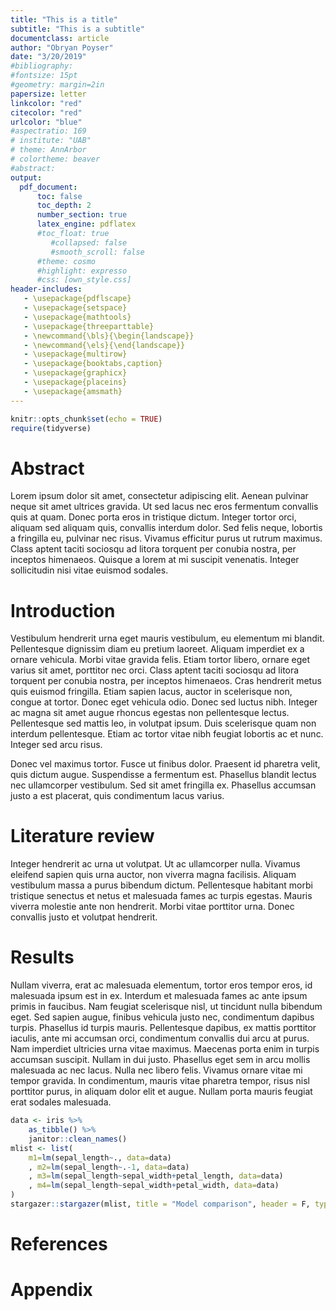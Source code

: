 ```yaml
---
title: "This is a title"
subtitle: "This is a subtitle"
documentclass: article
author: "Obryan Poyser"
date: "3/20/2019"
#bibliography:
#fontsize: 15pt
#geometry: margin=2in
papersize: letter
linkcolor: "red"
citecolor: "red"
urlcolor: "blue"
#aspectratio: 169
# institute: "UAB"
# theme: AnnArbor
# colortheme: beaver
#abstract:
output:
  pdf_document:
      toc: false 
      toc_depth: 2
      number_section: true
      latex_engine: pdflatex
      #toc_float: true
         #collapsed: false
         #smooth_scroll: false
      #theme: cosmo
      #highlight: expresso
      #css: [own_style.css]
header-includes:
   - \usepackage{pdflscape}
   - \usepackage{setspace}
   - \usepackage{mathtools}
   - \usepackage{threeparttable}
   - \newcommand{\bls}{\begin{landscape}}
   - \newcommand{\els}{\end{landscape}}
   - \usepackage{multirow}
   - \usepackage{booktabs,caption}
   - \usepackage{graphicx}
   - \usepackage{placeins}
   - \usepackage{amsmath}
---
```


```r
knitr::opts_chunk$set(echo = TRUE)
require(tidyverse)
```

# Abstract {-}

 Lorem ipsum dolor sit amet, consectetur adipiscing elit. Aenean pulvinar neque sit amet ultrices gravida. Ut sed lacus nec eros fermentum convallis quis at quam. Donec porta eros in tristique dictum. Integer tortor orci, aliquam sed aliquam quis, convallis interdum dolor. Sed felis neque, lobortis a fringilla eu, pulvinar nec risus. Vivamus efficitur purus ut rutrum maximus. Class aptent taciti sociosqu ad litora torquent per conubia nostra, per inceptos himenaeos. Quisque a lorem at mi suscipit venenatis. Integer sollicitudin nisi vitae euismod sodales.

\newpage

# Introduction

Vestibulum hendrerit urna eget mauris vestibulum, eu elementum mi blandit. Pellentesque dignissim diam eu pretium laoreet. Aliquam imperdiet ex a ornare vehicula. Morbi vitae gravida felis. Etiam tortor libero, ornare eget varius sit amet, porttitor nec orci. Class aptent taciti sociosqu ad litora torquent per conubia nostra, per inceptos himenaeos. Cras hendrerit metus quis euismod fringilla. Etiam sapien lacus, auctor in scelerisque non, congue at tortor. Donec eget vehicula odio. Donec sed luctus nibh. Integer ac magna sit amet augue rhoncus egestas non pellentesque lectus. Pellentesque sed mattis leo, in volutpat ipsum. Duis scelerisque quam non interdum pellentesque. Etiam ac tortor vitae nibh feugiat lobortis ac et nunc. Integer sed arcu risus.

Donec vel maximus tortor. Fusce ut finibus dolor. Praesent id pharetra velit, quis dictum augue. Suspendisse a fermentum est. Phasellus blandit lectus nec ullamcorper vestibulum. Sed sit amet fringilla ex. Phasellus accumsan justo a est placerat, quis condimentum lacus varius. 

# Literature review

Integer hendrerit ac urna ut volutpat. Ut ac ullamcorper nulla. Vivamus eleifend sapien quis urna auctor, non viverra magna facilisis. Aliquam vestibulum massa a purus bibendum dictum. Pellentesque habitant morbi tristique senectus et netus et malesuada fames ac turpis egestas. Mauris viverra molestie ante non hendrerit. Morbi vitae porttitor urna. Donec convallis justo et volutpat hendrerit. 


\newpage
# Results {.tabset .tabset-fade .tabset-pills}

Nullam viverra, erat ac malesuada elementum, tortor eros tempor eros, id malesuada ipsum est in ex. Interdum et malesuada fames ac ante ipsum primis in faucibus. Nam feugiat scelerisque nisl, ut tincidunt nulla bibendum eget. Sed sapien augue, finibus vehicula justo nec, condimentum dapibus turpis. Phasellus id turpis mauris. Pellentesque dapibus, ex mattis porttitor iaculis, ante mi accumsan orci, condimentum convallis dui arcu at purus. Nam imperdiet ultricies urna vitae maximus. Maecenas porta enim in turpis accumsan suscipit. Nullam in dui justo. Phasellus eget sem in arcu mollis malesuada ac nec lacus. Nulla nec libero felis. Vivamus ornare vitae mi tempor gravida. In condimentum, mauris vitae pharetra tempor, risus nisl porttitor purus, in aliquam dolor elit et augue. Nullam porta mauris feugiat erat sodales malesuada.

\bls
```r
data <- iris %>%
    as_tibble() %>%
    janitor::clean_names()
mlist <- list(
    m1=lm(sepal_length~., data=data)
    , m2=lm(sepal_length~.-1, data=data)
    , m3=lm(sepal_length~sepal_width+petal_length, data=data)
    , m4=lm(sepal_length~sepal_width+petal_width, data=data)
)
stargazer::stargazer(mlist, title = "Model comparison", header = F, type = "latex")
```
\els


# References

<div id="refs"></div>


# Appendix
